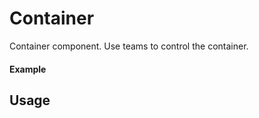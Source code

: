 
<Meta of={Container} title="Container" />

# Container

Container component. Use teams to control the container.

#### Example

<Canvas of={Container.Primary} />

## Usage

```ts
import { Container } from '@maxvandewiel/mc'


const Example = () => {
  return (
      <Container />
  );
};

export default Example;
```


